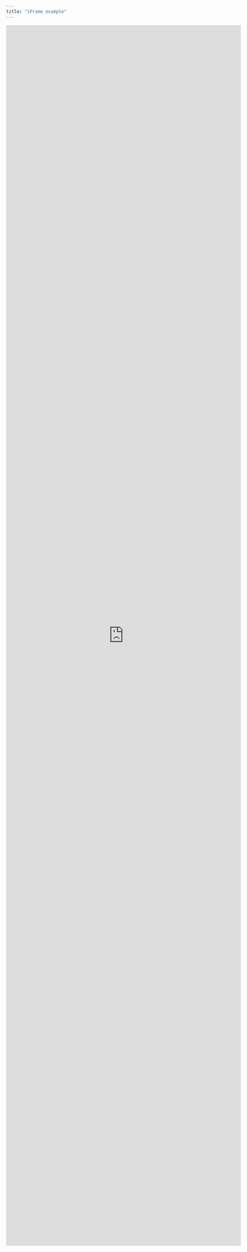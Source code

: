 ```yaml
---
title: "iFrame example"
---
```


<iframe src="https://docs.google.com/forms/d/e/1FAIpQLSdW9wrVO8Bw7DPrBErMwB5iojGJeZk5cy3FcVheSMImRf9NBQ/viewform?embedded=true" width="640" height="3324" frameborder="0" marginheight="0" marginwidth="0">Φόρτωση…</iframe>